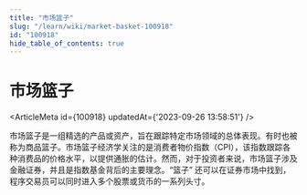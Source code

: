 ```yaml
---
title: "市场篮子"
slug: "/learn/wiki/market-basket-100918"
id: "100918"
hide_table_of_contents: true
---
```



# 市场篮子

<ArticleMeta id={100918} updatedAt={'2023-09-26 13:58:51'} />
<div className='border-solid border-b border-t-0 my-4 border-[var(--ifm-color-gray-300)]' />

市场篮子是一组精选的产品或资产，旨在跟踪特定市场领域的总体表现。有时也被称为商品篮子。市场篮子经济学关注的是消费者物价指数（CPI），该指数跟踪各种消费品的价格水平，以提供通胀的估计。然而，对于投资者来说，市场篮子涉及金融证券，并且是指数基金背后的主要理念。“篮子” 还可以在证券市场中找到，程序交易员可以同时进入多个股票或货币的一系列头寸。

